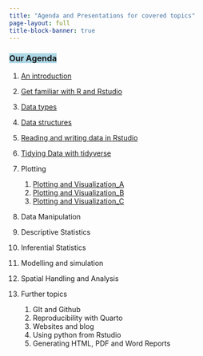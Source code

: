 ```yaml
---
title: "Agenda and Presentations for covered topics"
page-layout: full
title-block-banner: true
---
```



### [Our Agenda]{style="background: lightblue; color: color"} 


1. [An introduction](https://raw.githack.com/lugoga/kitaa/main/slides/1.prerequisite.html#/key-concepts)
1. [Get familiar with R and Rstudio](https://raw.githack.com/lugoga/kitaa/main/slides/2.%20installs.html#/title-slide)
1. [Data types](https://raw.githack.com/lugoga/kitaa/main/slides/4.data_types.html#/title-slide)
1. [Data structures](https://raw.githubusercontent.com/lugoga/kitaa/main/slides/5.data_structure.html)
1. [Reading and writing data in Rstudio](https://raw.githack.com/lugoga/kitaa/main/slides/6.xlds_csv_format.html)
1. [Tidying Data with tidyverse](https://raw.githack.com/lugoga/kitaa/main/slides/7.%20data_manipulation.html#/title-slide)
1. Plotting
      1. [Plotting and Visualization_A](https://raw.githack.com/lugoga/kitaa/main/slides/7_data_visualization.html#/title-slide)
      1. [Plotting and Visualization_B](https://raw.githack.com/lugoga/kitaa/main/slides/8_data_visualization.html)
      1. [Plotting and Visualization_C](https://raw.githack.com/lugoga/kitaa/main/slides/9_ggplot2_continues.html)
1. Data Manipulation
1. Descriptive Statistics
1. Inferential Statistics
1. Modelling and simulation
1. Spatial Handling and Analysis
1. Further topics
  
    1. GIt and Github
    1. Reproducibility with Quarto
    1. Websites and blog
    1. Using python from Rstudio
    1. Generating HTML, PDF and Word Reports
    
 

